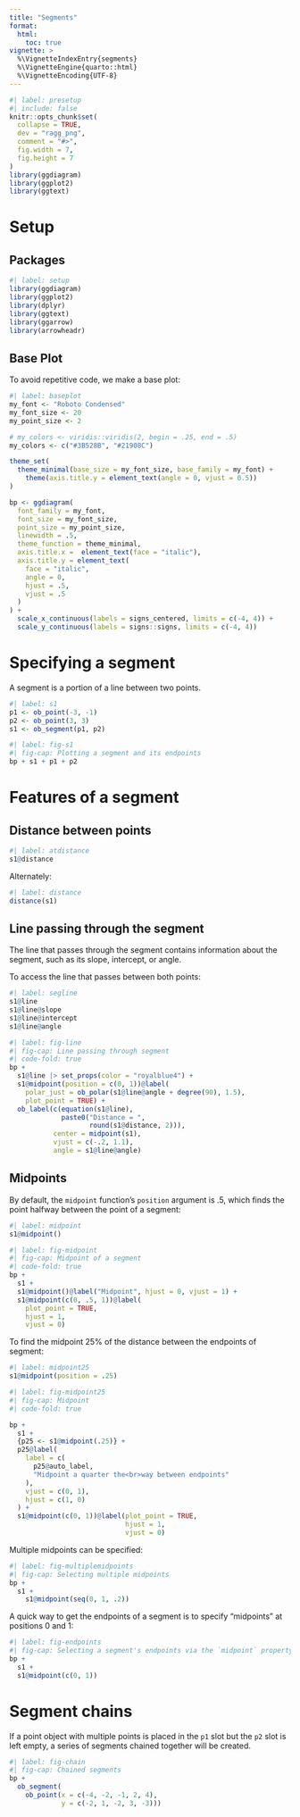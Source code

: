 ```yaml
---
title: "Segments"
format: 
  html:
    toc: true
vignette: >
  %\VignetteIndexEntry{segments}
  %\VignetteEngine{quarto::html}
  %\VignetteEncoding{UTF-8}
---
```


```r
#| label: presetup
#| include: false
knitr::opts_chunk$set(
  collapse = TRUE,
  dev = "ragg_png",
  comment = "#>",
  fig.width = 7,
  fig.height = 7
)
library(ggdiagram)
library(ggplot2)
library(ggtext)
```

# Setup

## Packages

```r
#| label: setup
library(ggdiagram)
library(ggplot2)
library(dplyr)
library(ggtext)
library(ggarrow)
library(arrowheadr)

```

## Base Plot

To avoid repetitive code, we make a base plot:

```r
#| label: baseplot
my_font <- "Roboto Condensed"
my_font_size <- 20
my_point_size <- 2

# my_colors <- viridis::viridis(2, begin = .25, end = .5)
my_colors <- c("#3B528B", "#21908C")

theme_set(
  theme_minimal(base_size = my_font_size, base_family = my_font) +
    theme(axis.title.y = element_text(angle = 0, vjust = 0.5))
)

bp <- ggdiagram(
  font_family = my_font,
  font_size = my_font_size,
  point_size = my_point_size,
  linewidth = .5,
  theme_function = theme_minimal,
  axis.title.x =  element_text(face = "italic"),
  axis.title.y = element_text(
    face = "italic",
    angle = 0,
    hjust = .5,
    vjust = .5
  )
) +
  scale_x_continuous(labels = signs_centered, limits = c(-4, 4)) +
  scale_y_continuous(labels = signs::signs, limits = c(-4, 4))
```

# Specifying a segment

A segment is a portion of a line between two points.


```r
#| label: s1
p1 <- ob_point(-3, -1)
p2 <- ob_point(3, 3)
s1 <- ob_segment(p1, p2)
```

```r
#| label: fig-s1
#| fig-cap: Plotting a segment and its endpoints
bp + s1 + p1 + p2
```



# Features of a segment

## Distance between points

```r
#| label: atdistance
s1@distance
```

Alternately:

```r
#| label: distance
distance(s1)
```


## Line passing through the segment

The line that passes through the segment contains information about the segment, such as its slope, intercept, or angle.

To access the line that passes between both points:

```r
#| label: segline
s1@line
s1@line@slope
s1@line@intercept
s1@line@angle
```


```r
#| label: fig-line
#| fig-cap: Line passing through segment
#| code-fold: true
bp +
  s1@line |> set_props(color = "royalblue4") +
  s1@midpoint(position = c(0, 1))@label(
    polar_just = ob_polar(s1@line@angle + degree(90), 1.5),
    plot_point = TRUE) +
  ob_label(c(equation(s1@line),
             paste0("Distance = ",
                    round(s1@distance, 2))),
           center = midpoint(s1),
           vjust = c(-.2, 1.1),
           angle = s1@line@angle)
```


## Midpoints

By default, the `midpoint` function's `position` argument is .5, which finds the point halfway between the point of a segment:

```r
#| label: midpoint
s1@midpoint()
```

```r
#| label: fig-midpoint
#| fig-cap: Midpoint of a segment
#| code-fold: true
bp +
  s1 +
  s1@midpoint()@label("Midpoint", hjust = 0, vjust = 1) +
  s1@midpoint(c(0, .5, 1))@label(
    plot_point = TRUE,
    hjust = 1,
    vjust = 0)
```


To find the midpoint 25% of the distance between the endpoints of segment:

```r
#| label: midpoint25
s1@midpoint(position = .25)
```


```r
#| label: fig-midpoint25
#| fig-cap: Midpoint
#| code-fold: true

bp +
  s1 +
  {p25 <- s1@midpoint(.25)} +
  p25@label(
    label = c(
      p25@auto_label,
      "Midpoint a quarter the<br>way between endpoints"
    ),
    vjust = c(0, 1),
    hjust = c(1, 0)
  ) +
  s1@midpoint(c(0, 1))@label(plot_point = TRUE,
                             hjust = 1,
                             vjust = 0)
```

Multiple midpoints can be specified:

```r
#| label: fig-multiplemidpoints
#| fig-cap: Selecting multiple midpoints
bp +
  s1 +
    s1@midpoint(seq(0, 1, .2))
```

A quick way to get the endpoints of a segment is to specify "midpoints" at positions 0 and 1:

```r
#| label: fig-endpoints
#| fig-cap: Selecting a segment's endpoints via the `midpoint` property.
bp +
  s1 +
  s1@midpoint(c(0, 1))
```

# Segment chains

If a point object with multiple points is placed in the `p1` slot but the `p2` slot is left empty, a series of segments chained together will be created.

```r
#| label: fig-chain
#| fig-cap: Chained segments
bp +
  ob_segment(
    ob_point(x = c(-4, -2, -1, 2, 4),
             y = c(-2, 1, -2, 3, -3)))
```


